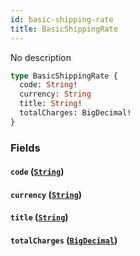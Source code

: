 ```yaml
---
id: basic-shipping-rate
title: BasicShippingRate
---
```


No description

```graphql
type BasicShippingRate {
  code: String!
  currency: String
  title: String!
  totalCharges: BigDecimal!
}
```

### Fields

#### `code` ([`String`](/schema/scalars/string))

#### `currency` ([`String`](/schema/scalars/string))

#### `title` ([`String`](/schema/scalars/string))

#### `totalCharges` ([`BigDecimal`](/schema/scalars/big-decimal))
